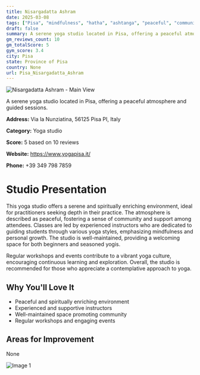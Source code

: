 ```yaml
---
title: Nisargadatta Ashram
date: 2025-03-08
tags: ["Pisa", "mindfulness", "hatha", "ashtanga", "peaceful", "community-oriented", "Pisa"]  
draft: false
summary: A serene yoga studio located in Pisa, offering a peaceful atmosphere and guided sessions.
gm_reviews_count: 10
gm_totalScore: 5
gym_score: 3.4
city: Pisa
state: Province of Pisa
country: None
url: Pisa_Nisargadatta_Ashram
---
```


<div className="aspect-[16/9] relative my-8">
  <img 
    src="https://streetviewpixels-pa.googleapis.com/v1/thumbnail?panoid=J14OmFIY8E1UtKA4BBA4tw&cb_client=maps_sv.tactile.gps&w=203&h=100&yaw=41.20159&pitch=0&thumbfov=100"
    alt="Nisargadatta Ashram - Main View"
    className="object-cover absolute inset-0 w-full h-full rounded-lg"
  />
</div>

A serene yoga studio located in Pisa, offering a peaceful atmosphere and guided sessions.

**Address:** Via la Nunziatina, 56125 Pisa PI, Italy

**Category:** Yoga studio

**Score:** 5 based on 10 reviews

**Website:** https://www.yogapisa.it/

**Phone:** +39 349 798 7859

# Studio Presentation

This yoga studio offers a serene and spiritually enriching environment, ideal for practitioners seeking depth in their practice. The atmosphere is described as peaceful, fostering a sense of community and support among attendees. Classes are led by experienced instructors who are dedicated to guiding students through various yoga styles, emphasizing mindfulness and personal growth. The studio is well-maintained, providing a welcoming space for both beginners and seasoned yogis. 

Regular workshops and events contribute to a vibrant yoga culture, encouraging continuous learning and exploration. Overall, the studio is recommended for those who appreciate a contemplative approach to yoga.

## Why You'll Love It

- Peaceful and spiritually enriching environment
- Experienced and supportive instructors
- Well-maintained space promoting community
- Regular workshops and engaging events

## Areas for Improvement

None

<div className="grid grid-cols-1 xl:grid-cols-2 gap-4 my-8">
<div className="aspect-[4/3] relative"><img src="https://lh5.googleusercontent.com/p/AF1QipMX7U3AWl2NU97XrEMxHTxInVdd7lYtRSDBADxy=w1920-h1080-k-no" alt="Image 1" className="object-cover absolute inset-0 w-full h-full rounded-lg" /></div>
</div>